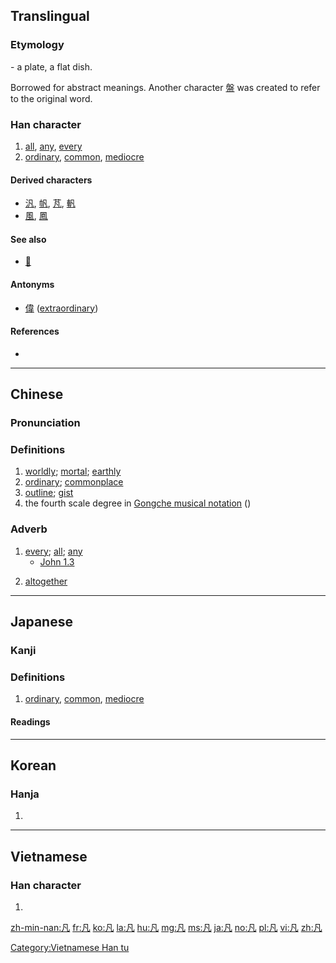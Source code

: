 {{also|几|凢}}
==Translingual==
{{stroke order}}

===Etymology===
{{Han etyl}}
{{liushu|p}} - a plate, a flat dish.

Borrowed for abstract meanings. Another character [[盤]] was created to refer to the original word.

===Han character===
{{Han char|rn=16|rad=几|as=01|sn=3|four=77210|canj=HNI|ids=⿵几丶}}

# [[all]], [[any]], [[every]]
# [[ordinary]], [[common]], [[mediocre]]

====Derived characters====
<!-- Broken up by type of derivation – other part outside or inside (and merged) -->
* [[汎]], [[帆]], [[芃]], [[軓]]
* [[風]], [[鳳]]

====See also====
* [[𠔼]] <!-- graphically similar -->

====Antonyms====
* {{sense|ordinary}} [[偉]] ([[extraordinary]])

====References====
* {{Han ref|kx=0134.020|dkj=01739|dj=0299.100|hdz=10276.030|uh=51E1|ud=20961|bh=A45A|bd=42074}}

----

==Chinese==
{{zh-forms}}

===Pronunciation===
{{zh-pron
|m=fán,chù,jù
|c=faan4
|h=pfs=fàm
|mn=hoān
|mc=y
|oc=y
|ma=
|cat=adv,det,a
}}

===Definitions===
{{zh-hanzi}}

# [[worldly]]; [[mortal]]; [[earthly]]
# [[ordinary]]; [[commonplace]]
# [[outline]]; [[gist]]
# the fourth scale degree in [[w:Gongche_notation|Gongche musical notation]] ({{zh-l|工尺譜/工尺谱}})

===Adverb===
{{zh-adv}}

# [[every]]; [[all]]; [[any]]
#* [http://wordproject.org/multi/bi_en_cn_py.htm John 1.3]
#*: {{zh-usex|万物 是 借着{zhe} 他 '''造''' 的。'''凡''' 被 造 的，没有 一样 不是 借着{zhe} 他 造 的。|All things were made by him; and without him was not '''any''' thing made that was made.}}
# [[altogether]]

----

==Japanese==

===Kanji===
{{ja-kanji|grade=c|rs=几01}}

===Definitions===
# [[ordinary]], [[common]], [[mediocre]]

====Readings====
{{ja-readings
|goon=[[ぼん]] (bon)
|kanon=[[はん]] (han)
|kun={{non-joyo-reading}} [[おお]] (ō), {{non-joyo-reading}} [[おおよそ]] (ōyoso), {{non-joyo-reading}} [[およそ]] (oyoso), {{non-joyo-reading}} [[おおよそ]] ([[凡そ]], ōyoso), {{non-joyo-reading}} [[およそ]] ([[凡そ]], oyoso), {{non-joyo-reading}} [[すべて]] ([[凡て]], subete), {{qualifier|rare}} {{non-joyo-reading}} [[なみ]] (nami)
}}

----

==Korean==

===Hanja===
{{ko-hanja|hangeul=범|eumhun=무릇|rv=beom|mr=pŏm}}

# {{defn|lang=ko|sort=几01}}

----

==Vietnamese==

===Han character===
{{vi-readings|rs=几01| hanviet = phàm}}

# {{defn|lang=vi|sort=几01}}

[[Category:Vietnamese Han tu]]

[[zh-min-nan:凡]]
[[fr:凡]]
[[ko:凡]]
[[la:凡]]
[[hu:凡]]
[[mg:凡]]
[[ms:凡]]
[[ja:凡]]
[[no:凡]]
[[pl:凡]]
[[vi:凡]]
[[zh:凡]]